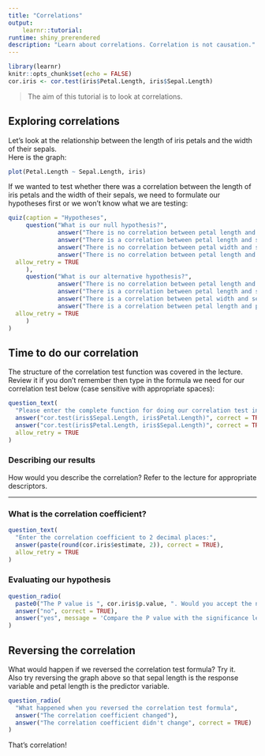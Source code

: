 ```yaml
---
title: "Correlations"
output: 
    learnr::tutorial:
runtime: shiny_prerendered
description: "Learn about correlations. Correlation is not causation."
---
```


```r
library(learnr)
knitr::opts_chunk$set(echo = FALSE)
cor.iris <- cor.test(iris$Petal.Length, iris$Sepal.Length)
```

> The aim of this tutorial is to look at correlations.

## Exploring correlations

Let's look at the relationship between the length of iris petals and the width of their sepals.  
Here is the graph:

```r
plot(Petal.Length ~ Sepal.Length, iris)
```

If we wanted to test whether there was a correlation between the length of iris petals and the width of their sepals, we need to formulate our hypotheses first or we won't know what we are testing:

```r
quiz(caption = "Hypotheses",
     question("What is our null hypothesis?",
              answer("There is no correlation between petal length and sepal length", correct = TRUE),
              answer("There is a correlation between petal length and sepal length"),
              answer("There is no correlation between petal width and sepal length"),
              answer("There is no correlation between petal length and petal length"),
  allow_retry = TRUE
     ),
     question("What is our alternative hypothesis?",
              answer("There is no correlation between petal length and sepal length"),
              answer("There is a correlation between petal length and sepal length", correct = TRUE),
              answer("There is a correlation between petal width and sepal length"),
              answer("There is a correlation between petal length and petal length"),
  allow_retry = TRUE
     )
)
```

## Time to do our correlation

The structure of the correlation test function was covered in the lecture. Review it if you don't remember then type in the formula we need for our correlation test below (case sensitive with appropriate spaces):

```r
question_text(
  "Please enter the complete function for doing our correlation test in R:",
  answer("cor.test(iris$Sepal.Length, iris$Petal.Length)", correct = TRUE),
  answer("cor.test(iris$Petal.Length, iris$Sepal.Length)", correct = TRUE),
  allow_retry = TRUE
)
```


### Describing our results
How would you describe the correlation? Refer to the lecture for appropriate descriptors.

***

### What is the correlation coefficient?
```r
question_text(
  "Enter the correlation coefficient to 2 decimal places:",
  answer(paste(round(cor.iris$estimate, 2)), correct = TRUE),
  allow_retry = TRUE
)
```

### Evaluating our hypothesis
```r
question_radio(
  paste0("The P value is ", cor.iris$p.value, ". Would you accept the null hypothesis?"),
  answer("no", correct = TRUE),
  answer("yes", message = 'Compare the P value with the significance level we are testing at')
)
```

## Reversing the correlation

What would happen if we reversed the correlation test formula? Try it.  
Also try reversing the graph above so that sepal length is the response variable and petal length is the predictor variable.  

```r
question_radio(
  "What happened when you reversed the correlation test formula",
  answer("The correlation coefficient changed"),
  answer("The correlation coefficient didn't change", correct = TRUE)
)
```

That's correlation!


